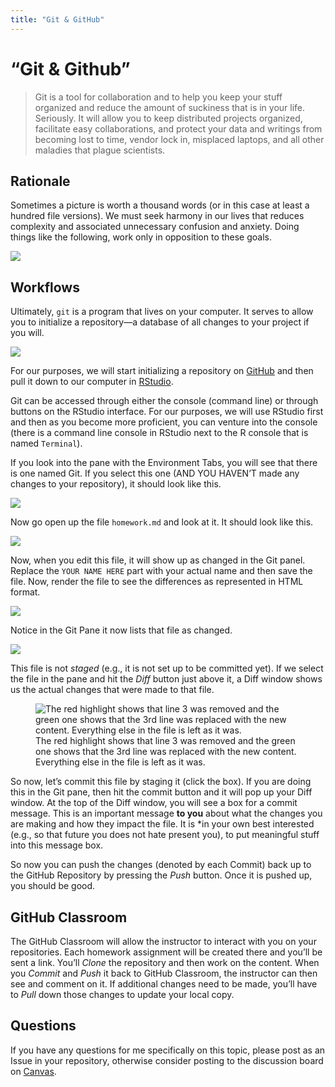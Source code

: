 ```yaml
---
title: "Git & GitHub"
---
```


# "Git & Github"

> Git is a tool for collaboration and to help you keep your stuff organized and reduce the amount of suckiness that is in your life. Seriously. It will allow you to keep distributed projects organized, facilitate easy collaborations, and protect your data and writings from becoming lost to time, vendor lock in, misplaced laptops, and all other maladies that plague scientists.

## Rationale

Sometimes a picture is worth a thousand words (or in this case at least a hundred file versions). We must seek harmony in our lives that reduces complexity and associated unnecessary confusion and anxiety. Doing things like the following, work only in opposition to these goals.

![](media/file_naming.png)

## Workflows

Ultimately, `git` is a program that lives on your computer. It serves to allow you to initialize a repository---a database of all changes to your project if you will.

![](media/hero.svg)

For our purposes, we will start initializing a repository on [GitHub](https://github.com) and then pull it down to our computer in [RStudio](https://rstudio.com).

Git can be accessed through either the console (command line) or through buttons on the RStudio interface. For our purposes, we will use RStudio first and then as you become more proficient, you can venture into the console (there is a command line console in RStudio next to the R console that is named `Terminal`).

If you look into the pane with the Environment Tabs, you will see that there is one named Git. If you select this one (AND YOU HAVEN'T made any changes to your repository), it should look like this.

![](media/git-tab.png)

Now go open up the file `homework.md` and look at it. It should look like this.

![](media/hw.png)

Now, when you edit this file, it will show up as changed in the Git panel. Replace the `YOUR NAME HERE` part with your actual name and then save the file. Now, render the file to see the differences as represented in HTML format.

![](media/rendering.png)

Notice in the Git Pane it now lists that file as changed.

![](media/hw1.png)

This file is not *staged* (e.g., it is not set up to be committed yet). If we select the file in the pane and hit the *Diff* button just above it, a Diff window shows us the actual changes that were made to that file.

![The red highlight shows that line 3 was removed and the green one shows that the 3rd line was replaced with the new content. Everything else in the file is left as it was.](media/diff.png)

So now, let's commit this file by staging it (click the box). If you are doing this in the Git pane, then hit the commit button and it will pop up your Diff window. At the top of the Diff window, you will see a box for a commit message. This is an important message **to you** about what the changes you are making and how they impact the file. It is \*in your own best interested (e.g., so that future you does not hate present you), to put meaningful stuff into this message box.

So now you can push the changes (denoted by each Commit) back up to the GitHub Repository by pressing the *Push* button. Once it is pushed up, you should be good.

## GitHub Classroom

The GitHub Classroom will allow the instructor to interact with you on your repositories. Each homework assignment will be created there and you'll be sent a link. You'll *Clone* the repository and then work on the content. When you *Commit* and *Push* it back to GitHub Classroom, the instructor can then see and comment on it. If additional changes need to be made, you'll have to *Pull* down those changes to update your local copy.

## Questions

If you have any questions for me specifically on this topic, please post as an Issue in your repository, otherwise consider posting to the discussion board on [Canvas](https://canvas.vcu.edu).

